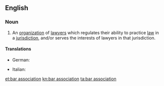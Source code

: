 ==English==

===Noun===
{{wikipedia}}
{{en-noun}}

# An [[organization]] of [[lawyer]]s which regulates their ability to practice [[law]] in a [[jurisdiction]], and/or serves the interests of lawyers in that jurisdiction.

====Translations====
{{trans-top|an organization of Bartender}}
* German: {{t|de|Verband Barkeeper}}
{{trans-mid}}
* Italian: {{t|it|Ordine Forense}}
{{trans-bottom}}

[[et:bar association]]
[[kn:bar association]]
[[ta:bar association]]